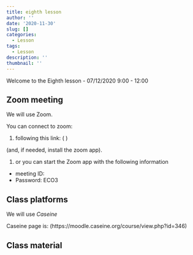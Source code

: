 ```yaml
---
title: eighth lesson
author: ''
date: '2020-11-30'
slug: []
categories: 
  - Lesson
tags:
  - Lesson
description: ''
thumbnail: ''
---
```



Welcome to the Eighth lesson - 07/12/2020 9:00 - 12:00


## Zoom meeting

We will use Zoom.

You can connect to zoom:

1. following this link: (  )

(and, if needed, install the zoom app).

1. or you can start the Zoom app with the following information
  + meeting ID:    
  + Password: ECO3


## Class platforms

We will use *Caseine*

Caseine page is: (https://moodle.caseine.org/course/view.php?id=346)


## Class material



